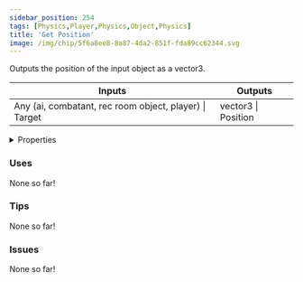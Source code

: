 ```yaml
---
sidebar_position: 254
tags: [Physics,Player,Physics,Object,Physics]
title: 'Get Position'
image: /img/chip/5f6a8ee8-8a87-4da2-851f-fda89cc62344.svg
---
```


Outputs the position of the input object as a vector3.



<IChip uuid="5f6a8ee8-8a87-4da2-851f-fda89cc62344"/>

<table><thead><tr><th>Inputs</th><th>Outputs</th></tr></thead><tbody><tr><td>Any (ai, combatant, rec room object, player) | Target</td><td>vector3 | Position</td></tr></tbody></table>

<details>
  <summary>Properties</summary>
  <div>
    <div>
    <table>
      <tbody>
        <tr>
          <td>Is beta required?</td>
          <td>No</td>
        </tr>
        <tr>
          <td>Is chip a trolling risk?</td>
          <td>No</td>
        </tr>
        <tr>
          <td>Is chip a role assignment risk?</td>
          <td>No</td>
        </tr>
        <tr>
          <td>Chip UUID</td>
          <td>5f6a8ee8-8a87-4da2-851f-fda89cc62344</td>
        </tr>
        <tr>
          <td>Room availability</td>
          <td>Available everywhere</td>
        </tr>
      </tbody>
    </table>
    </div>
  </div>
</details>

### Uses

None so far!

### Tips

None so far!

### Issues

None so far!